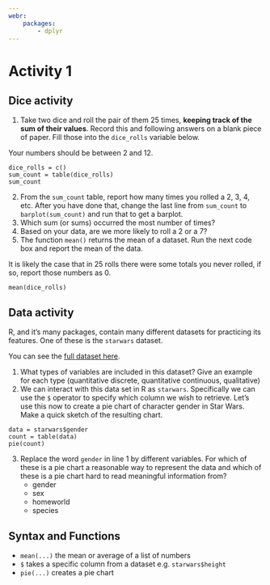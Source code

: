 ```yaml
---
webr:
    packages:
        - dplyr
---
```

# Activity 1

## Dice activity

::: {#exr-dice-activity}
1. Take two dice and roll the pair of them 25 times, **keeping track of the sum of
their values**. Record this and following answers on a blank piece of paper.
Fill those into the `dice_rolls` variable below.

Your numbers should be between 2 and 12.

```webr
dice_rolls = c()
sum_count = table(dice_rolls)
sum_count
```

2. From the `sum_count` table, report how many times you rolled a 2, 3, 4, etc.
   After you have done that, change the last line from `sum_count` to
`barplot(sum_count)` and run that to get a barplot.
3. Which sum (or sums) occurred the most number of times?
4. Based on your data, are we more likely to roll a 2 or a 7?
5. The function `mean()` returns the mean of a dataset. Run the next code box
   and report the mean of the data.
:::
::: {.callout-note}
It is likely the case that in 25 rolls there were some totals you never rolled,
if so, report those numbers as 0.
:::

```webr
mean(dice_rolls)
```

## Data activity

R, and it's many packages, contain many different datasets for practicing its
features. One of these is the `starwars` dataset.

You can see the [full dataset here](https://github.com/tidyverse/dplyr/blob/main/data-raw/starwars.csv){target="_blank"}.


::: {#exr-starwars-data}
1. What types of variables are included in this dataset? Give an example for
   each type (quantitative discrete, quantitative continuous, qualitative)
2. We can interact with this data set in R as `starwars`. Specifically we can
   use the `$` operator to specify which column we wish to retrieve. Let's use
this now to create a pie chart of character gender in Star Wars. Make a quick
sketch of the resulting chart.

```webr
data = starwars$gender
count = table(data)
pie(count)
```

3. Replace the word `gender` in line 1 by different variables.
For which of these is a pie chart a reasonable way to represent the data
and which of these is a pie chart hard to read meaningful information from?
    * gender
    * sex
    * homeworld
    * species
:::

## Syntax and Functions

* `mean(...)` the mean or average of a list of numbers
* `$` takes a specific column from a dataset e.g. `starwars$height`
* `pie(...)` creates a pie chart
